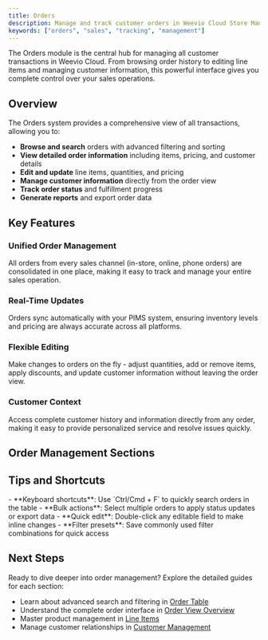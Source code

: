 ```yaml
---
title: Orders
description: Manage and track customer orders in Weevio Cloud Store Management.
keywords: ["orders", "sales", "tracking", "management"]
---
```


The Orders module is the central hub for managing all customer transactions in Weevio Cloud. From browsing order history to editing line items and managing customer information, this powerful interface gives you complete control over your sales operations.

## Overview

The Orders system provides a comprehensive view of all transactions, allowing you to:

- **Browse and search** orders with advanced filtering and sorting
- **View detailed order information** including items, pricing, and customer details
- **Edit and update** line items, quantities, and pricing
- **Manage customer information** directly from the order view
- **Track order status** and fulfillment progress
- **Generate reports** and export order data

## Key Features

### Unified Order Management

All orders from every sales channel (in-store, online, phone orders) are consolidated in one place, making it easy to track and manage your entire sales operation.

### Real-Time Updates

Orders sync automatically with your PIMS system, ensuring inventory levels and pricing are always accurate across all platforms.

### Flexible Editing

Make changes to orders on the fly - adjust quantities, add or remove items, apply discounts, and update customer information without leaving the order view.

### Customer Context

Access complete customer history and information directly from any order, making it easy to provide personalized service and resolve issues quickly.

## Order Management Sections

<AutoNavigationCards />

## Tips and Shortcuts

<Note type="info" title="Pro Tips">
- **Keyboard shortcuts**: Use `Ctrl/Cmd + F` to quickly search orders in the table
- **Bulk actions**: Select multiple orders to apply status updates or export data
- **Quick edit**: Double-click any editable field to make inline changes
- **Filter presets**: Save commonly used filter combinations for quick access
</Note>

## Next Steps

Ready to dive deeper into order management? Explore the detailed guides for each section:

- Learn about advanced search and filtering in [Order Table](/docs/store/orders/order-table)
- Understand the complete order interface in [Order View Overview](/docs/store/orders/order-view-overview)
- Master product management in [Line Items](/docs/store/orders/line-items)
- Manage customer relationships in [Customer Management](/docs/store/orders/customer-management)